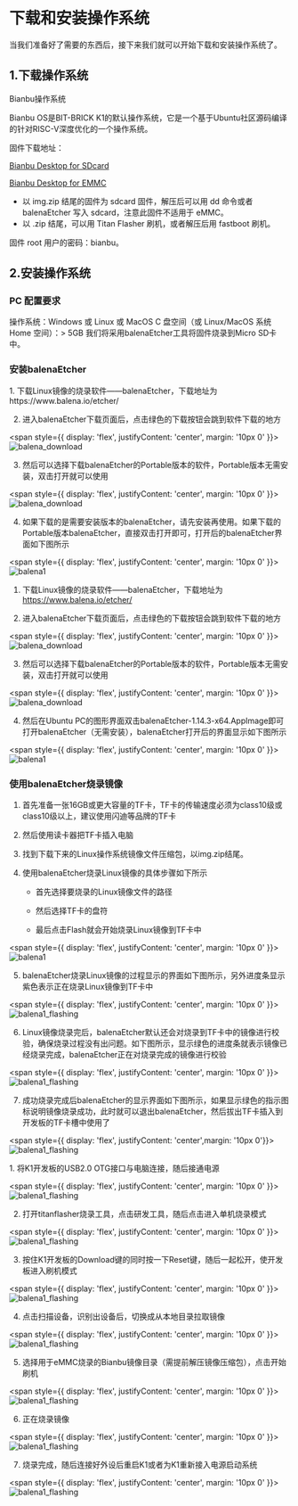 
# 下载和安装操作系统
当我们准备好了需要的东西后，接下来我们就可以开始下载和安装操作系统了。

## 1.下载操作系统

Bianbu操作系统

Bianbu OS是BIT-BRICK K1的默认操作系统，它是一个基于Ubuntu社区源码编译的针对RISC-V深度优化的一个操作系统。


固件下载地址：

[Bianbu Desktop for SDcard](https://archive.spacemit.com/image/k1/version/bianbu/v2.1/bianbu-24.04-desktop-k1-v2.1-release-20250124144655.img.zip)

[Bianbu Desktop for EMMC](https://archive.spacemit.com/image/k1/version/bianbu/v2.1/bianbu-24.04-desktop-k1-v2.1-release-20250124144655.zip)

- 以 img.zip 结尾的固件为 sdcard 固件，解压后可以用 dd 命令或者 balenaEtcher 写入 sdcard，注意此固件不适用于 eMMC。
- 以 .zip 结尾，可以用 Titan Flasher 刷机，或者解压后用 fastboot 刷机。

固件 root 用户的密码：bianbu。

## 2.安装操作系统

### PC 配置要求
操作系统：Windows 或 Linux 或 MacOS
C 盘空间（或 Linux/MacOS 系统 Home 空间）：> 5GB
<Tabs>
  <TabItem value="sdcard" label="SDCard" default>
  我们将采用balenaEtcher工具将固件烧录到Micro SD卡中。

  ### 安装balenaEtcher
<Tabs>
  <TabItem value="apple" label="Windows" default>
    1. 下载Linux镜像的烧录软件——balenaEtcher，下载地址为
https://www.balena.io/etcher/

2. 进入balenaEtcher下载页面后，点击绿色的下载按钮会跳到软件下载的地方




<span style={{ 
  display: 'flex', 
  justifyContent: 'center',
  margin: '10px 0'
}}>
![balena_download](/img/k1/getting-started/install/balena_download.png)
</span>


3. 然后可以选择下载balenaEtcher的Portable版本的软件，Portable版本无需安装，双击打开就可以使用


<span style={{ 
  display: 'flex', 
  justifyContent: 'center',
  margin: '10px 0'
}}>
![balena_download](/img/k1/getting-started/install/balena_download1.png)
</span>

4. 如果下载的是需要安装版本的balenaEtcher，请先安装再使用。如果下载的Portable版本balenaEtcher，直接双击打开即可，打开后的balenaEtcher界面如下图所示




<span style={{ 
  display: 'flex', 
  justifyContent: 'center',
  margin: '10px 0'
}}>
![balena1](/img/k1/getting-started/install/balenaEtcher_001.png)
</span>
  </TabItem>
  <TabItem value="orange" label="Linux">
       
1. 下载Linux镜像的烧录软件——balenaEtcher，下载地址为
https://www.balena.io/etcher/

2. 进入balenaEtcher下载页面后，点击绿色的下载按钮会跳到软件下载的地方




<span style={{ 
  display: 'flex', 
  justifyContent: 'center',
  margin: '10px 0'
}}>
![balena_download](/img/k1/getting-started/install/balena_download.png)
</span>

3. 然后可以选择下载balenaEtcher的Portable版本的软件，Portable版本无需安装，双击打开就可以使用


<span style={{ 
  display: 'flex', 
  justifyContent: 'center',
  margin: '10px 0'
}}>
![balena_download](/img/k1/getting-started/install/balena_download_ubuntu.png)
</span>

4. 然后在Ubuntu PC的图形界面双击balenaEtcher-1.14.3-x64.AppImage即可打开balenaEtcher（无需安装），balenaEtcher打开后的界面显示如下图所示



<span style={{ 
  display: 'flex', 
  justifyContent: 'center',
  margin: '10px 0'
}}>
![balena1](/img/k1/getting-started/install/balenaEtcher_001.png)
</span>

  </TabItem>
  
</Tabs>

### 使用balenaEtcher烧录镜像
1. 首先准备一张16GB或更大容量的TF卡，TF卡的传输速度必须为class10级或class10级以上，建议使用闪迪等品牌的TF卡

2. 然后使用读卡器把TF卡插入电脑

3. 找到下载下来的Linux操作系统镜像文件压缩包，以img.zip结尾。

4. 使用balenaEtcher烧录Linux镜像的具体步骤如下所示

    - 首先选择要烧录的Linux镜像文件的路径

    - 然后选择TF卡的盘符

    - 最后点击Flash就会开始烧录Linux镜像到TF卡中

    
<span style={{ 
  display: 'flex', 
  justifyContent: 'center',
  margin: '10px 0'
}}>
![balena1](/img/k1/getting-started/install/balenaEtcher_002.png)
</span>

5. balenaEtcher烧录Linux镜像的过程显示的界面如下图所示，另外进度条显示紫色表示正在烧录Linux镜像到TF卡中


<span style={{ 
  display: 'flex', 
  justifyContent: 'center',
  margin: '10px 0'
}}>
![balena1_flashing](/img/k1/getting-started/install/balenaEtcher_Flashing.png)
</span>

6. Linux镜像烧录完后，balenaEtcher默认还会对烧录到TF卡中的镜像进行校验，确保烧录过程没有出问题。如下图所示，显示绿色的进度条就表示镜像已经烧录完成，balenaEtcher正在对烧录完成的镜像进行校验


<span style={{ 
  display: 'flex', 
  justifyContent: 'center',
  margin: '10px 0'
}}>
![balena1_flashing](/img/k1/getting-started/install/balenaEtcher_Validating.png)
</span>

7. 成功烧录完成后balenaEtcher的显示界面如下图所示，如果显示绿色的指示图标说明镜像烧录成功，此时就可以退出balenaEtcher，然后拔出TF卡插入到开发板的TF卡槽中使用了


<span style={{ display: 'flex', justifyContent: 'center',margin: '10px 0'}}> ![balena1_flashing](/img/k1/getting-started/install/balenaEtcher_003.png) </span>
  </TabItem>

  <TabItem value="emmc" label="EMMC" default>
1. 将K1开发板的USB2.0 OTG接口与电脑连接，随后接通电源

<span style={{ 
  display: 'flex', 
  justifyContent: 'center',
  margin: '10px 0'
}}>
![balena1_flashing](/img/k1/getting-started/install/emmc_install_1.png)
</span>

2. 打开titanflasher烧录工具，点击研发工具，随后点击进入单机烧录模式

<span style={{ 
  display: 'flex', 
  justifyContent: 'center',
  margin: '10px 0'
}}>
![balena1_flashing](/img/k1/getting-started/install/emmc_install_2.png)
</span>

3. 按住K1开发板的Download键的同时按一下Reset键，随后一起松开，使开发板进入刷机模式

<span style={{ 
  display: 'flex', 
  justifyContent: 'center',
  margin: '10px 0'
}}>
![balena1_flashing](/img/k1/getting-started/install/emmc_install_3.png)
</span>

4. 点击扫描设备，识别出设备后，切换成从本地目录拉取镜像

<span style={{ 
  display: 'flex', 
  justifyContent: 'center',
  margin: '10px 0'
}}>
![balena1_flashing](/img/k1/getting-started/install/emmc_install_4.png)
</span>

5. 选择用于eMMC烧录的Bianbu镜像目录（需提前解压镜像压缩包），点击开始刷机

<span style={{ 
  display: 'flex', 
  justifyContent: 'center',
  margin: '10px 0'
}}>
![balena1_flashing](/img/k1/getting-started/install/emmc_install_5.png)
</span>

6. 正在烧录镜像

<span style={{ 
  display: 'flex', 
  justifyContent: 'center',
  margin: '10px 0'
}}>
![balena1_flashing](/img/k1/getting-started/install/emmc_install_6.png)
</span>

7. 烧录完成，随后连接好外设后重启K1或者为K1重新接入电源启动系统

<span style={{ 
  display: 'flex', 
  justifyContent: 'center',
  margin: '10px 0'
}}>
![balena1_flashing](/img/k1/getting-started/install/emmc_install_7.png)
</span>

  </TabItem>

</Tabs>



